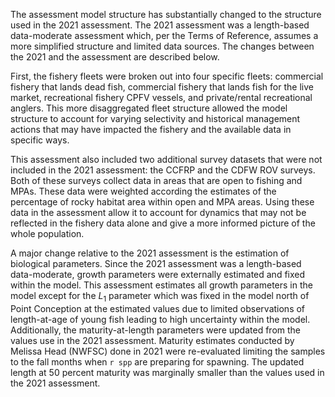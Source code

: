 The assessment model structure has substantially changed to the structure used in the 2021 assessment. The 2021 assessment was a length-based data-moderate assessment which, per the Terms of Reference, assumes a more simplified structure and limited data sources. The changes between the 2021 and the assessment are described below.

First, the fishery fleets were broken out into four specific fleets: commercial fishery that lands dead fish, commercial fishery that lands fish for the live market, recreational fishery CPFV vessels, and private/rental recreational anglers. This more disaggregated fleet structure allowed the model structure to account for varying selectivity and historical management actions that may have impacted the fishery and the available data in specific ways. 

This assessment also included two additional survey datasets that were not included in the 2021 assessment: the CCFRP and the CDFW ROV surveys. Both of these surveys collect data in areas that are open to fishing and MPAs. These data were weighted according the estimates of the percentage of rocky habitat area within open and MPA areas. Using these data in the assessment allow it to account for dynamics that may not be reflected in the fishery data alone and give a more informed picture of the whole population.

A major change relative to the 2021 assessment is the estimation of biological parameters. Since the 2021 assessment was a length-based data-moderate, growth parameters were externally estimated and fixed within the model. This assessment estimates all growth parameters in the model except for the $L_1$ parameter which was fixed in the model north of Point Conception at the estimated values due to limited observations of length-at-age of young fish leading to high uncertainty within the model. Additionally, the maturity-at-length parameters were updated from the values use in the 2021 assessment. Maturity estimates conducted by Melissa Head (NWFSC) done in 2021 were re-evaluated limiting the samples to the fall months when `r spp` are preparing for spawning. The updated length at 50 percent maturity was marginally smaller than the values used in the 2021 assessment.